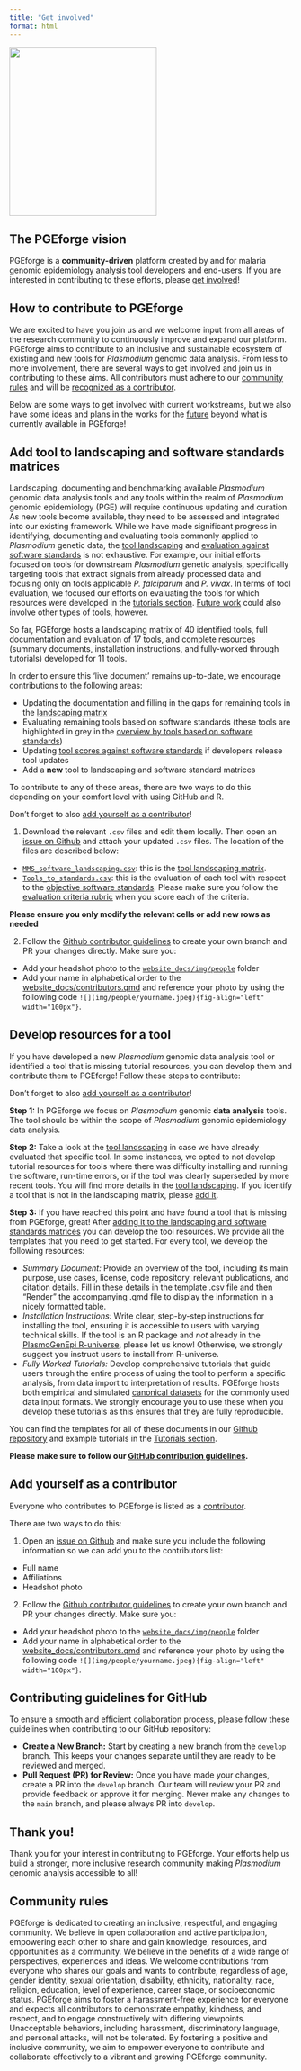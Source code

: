 ```yaml
---
title: "Get involved"
format: html
---
```


:::{.column-margin}
![](img/pgeforge_ecosystem.png){ width=262 height=300 }
:::

## The PGEforge vision
PGEforge is a **community-driven** platform created by and for malaria genomic epidemiology analysis tool developers and end-users. If you are interested in contributing to these efforts, please [get involved](how_to_contribute.qmd)!

## How to contribute to PGEforge
We are excited to have you join us and we welcome input from all areas of the research community to continuously improve and expand our platform. PGEforge aims to contribute to an inclusive and sustainable ecosystem of existing and new tools for *Plasmodium* genomic data analysis. From less to more involvement, there are several ways to get involved and join us in contributing to these aims. All contributors must adhere to our [community rules](#community-rules) and will be [recognized as a contributor](contributors.qmd). 

Below are some ways to get involved with current workstreams, but we also have some ideas and plans in the works for the [future](future_work.qmd) beyond what is currently available in PGEforge!

## Add tool to landscaping and software standards matrices
Landscaping, documenting and benchmarking available *Plasmodium* genomic data analysis tools and any tools within the realm of *Plasmodium* genomic epidemiology (PGE) will require continuous updating and curation. As new tools become available, they need to be assessed and integrated into our existing framework. While we have made significant progress in identifying, documenting and evaluating tools commonly applied to *Plasmodium* genetic data, the [tool landscaping](landscaping_matrix.qmd) and [evaluation against software standards](software_standards.qmd) is not exhaustive. For example, our initial efforts focused on tools for downstream *Plasmodium* genetic analysis, specifically targeting tools that extract signals from already processed data and focusing only on tools applicable *P. falciparum* and *P. vivax*. In terms of tool evaluation, we focused our efforts on evaluating the tools for which  resources were developed in the [tutorials section](tutorials_overview.qmd). [Future work](future_work.qmd) could also involve other types of tools, however.

:::{.column-margin}
So far, PGEforge hosts a landscaping matrix of 40 identified tools, full documentation and evaluation of 17 tools, and complete resources (summary documents, installation instructions, and fully-worked through tutorials) developed for 11 tools. 
:::

In order to ensure this 'live document' remains up-to-date, we encourage contributions to the following areas: 

- Updating the documentation and filling in the gaps for remaining tools in the [landscaping matrix](tool_landscaping.qmd)
- Evaluating remaining tools based on software standards (these tools are highlighted in grey in the [overview by tools based on software standards](tools_to_standards.qmd))
- Updating [tool scores against software standards](tools_to_standards.qmd) if developers release tool updates
- Add a **new** tool to landscaping and software standard matrices

To contribute to any of these areas, there are two ways to do this depending on your comfort level with using GitHub and R. 

:::{.column-margin}
Don't forget to also [add yourself as a contributor](#add-yourself-as-a-contributor)! 
:::

1. Download the relevant `.csv` files and edit them locally. Then open an [issue on Github](https://github.com/mrc-ide/PGEforge/issues/new) and attach your updated `.csv` files. The location of the files are described below: 

- [`MMS_software_landscaping.csv`](https://github.com/mrc-ide/PGEforge/tree/main/website_docs/tables/MMS_software_landscaping.csv): this is the [tool landscaping matrix](tool_landscaping.qmd). 
- [`Tools_to_standards.csv`](https://github.com/mrc-ide/PGEforge/tree/main/website_docs/tables/Tools_to_standards.csv): this is the evaluation of each tool with respect to the [objective software standards](software_standards.qmd). Please make sure you follow the [evaluation criteria rubric](https://mrc-ide.github.io/PGEforge/software_standards.qmd#evaluation-criteria) when you score each of the criteria. 

**Please ensure you only modify the relevant cells or add new rows as needed**

2. Follow the [Github contributor guidelines](#contributing-guidelines-for-github) to create your own branch and PR your changes directly. Make sure you:

- Add your headshot photo to the [`website_docs/img/people`](https://github.com/mrc-ide/PGEforge/tree/main/website_docs/img/people) folder
- Add your name in alphabetical order to the [website_docs/contributors.qmd](https://github.com/mrc-ide/PGEforge/blob/main/website_docs/contributors.qmd) and reference your photo by using the following code ```![](img/people/yourname.jpeg){fig-align="left" width="100px"}```.

## Develop resources for a tool

If you have developed a new *Plasmodium* genomic data analysis tool or identified a tool that is missing tutorial resources, you can develop them and contribute them to PGEforge! Follow these steps to contribute: 

:::{.column-margin}
Don't forget to also [add yourself as a contributor](#add-yourself-as-a-contributor)! 
:::

**Step 1:**
In PGEforge we focus on *Plasmodium* genomic **data analysis** tools. The tool should be within the scope of *Plasmodium* genomic epidemiology data analysis.

**Step 2:**
Take a look at the [tool landscaping](tool_landscaping.qmd) in case we have already evaluated that specific tool. In some instances, we opted to not develop tutorial resources for tools where there was difficulty installing and running the software, run-time errors, or if the tool was clearly superseded by more recent tools. You will find more details in the [tool landscaping](tool_landscaping.qmd). If you identify a tool that is not in the landscaping matrix, please [add it](#add-tool-to-landscaping-and-software-standards-matrices).

**Step 3:**
If you have reached this point and have found a tool that is missing from PGEforge, great! After [adding it to the landscaping and software standards matrices](#add-tool-to-landscaping-and-software-standards-matrices) you can develop the tool resources. We provide all the templates that you need to get started. For every tool, we develop the following resources:  

  - *Summary Document:* Provide an overview of the tool, including its main purpose, use cases, license, code repository, relevant publications, and citation details. Fill in these details in the template .csv file and then "Render" the accompanying .qmd file to display the information in a nicely formatted table. 
  - *Installation Instructions:* Write clear, step-by-step instructions for installing the tool, ensuring it is accessible to users with varying technical skills. If the tool is an R package and *not* already in the [PlasmoGenEpi R-universe](R_universe.qmd), please let us know! Otherwise, we strongly suggest you instruct users to install from R-universe.
  - *Fully Worked Tutorials:* Develop comprehensive tutorials that guide users through the entire process of using the tool to perform a specific analysis, from data import to interpretation of results. PGEforge hosts both empirical and simulated [canonical datasets](data_description.qmd) for the commonly used data input formats. We strongly encourage you to use these when you develop these tutorials as this ensures that they are fully reproducible. 

You can find the templates for all of these documents in our [Github repository](https://github.com/mrc-ide/PGEforge/tree/main/tutorials/Template) and example tutorials in the [Tutorials section](tutorials_overview.qmd).

**Please make sure to follow our [GitHub contribution guidelines](#contributing-guidelines-for-github).**

## Add yourself as a contributor
Everyone who contributes to PGEforge is listed as a [contributor](contributors.qmd). 

There are two ways to do this:

1. Open an [issue on Github](https://github.com/mrc-ide/PGEforge/issues/new) and make sure you include the following information so we can add you to the contributors list:

- Full name
- Affiliations
- Headshot photo

2. Follow the [Github contributor guidelines](#contributing-guidelines-for-github) to create your own branch and PR your changes directly. Make sure you:

- Add your headshot photo to the [`website_docs/img/people`](https://github.com/mrc-ide/PGEforge/tree/main/website_docs/img/people) folder
- Add your name in alphabetical order to the [website_docs/contributors.qmd](https://github.com/mrc-ide/PGEforge/blob/main/website_docs/contributors.qmd) and reference your photo by using the following code ```![](img/people/yourname.jpeg){fig-align="left" width="100px"}```.

## Contributing guidelines for GitHub

To ensure a smooth and efficient collaboration process, please follow these guidelines when contributing to our GitHub repository:

- **Create a New Branch:** Start by creating a new branch from the `develop` branch. This keeps your changes separate until they are ready to be reviewed and merged.
- **Pull Request (PR) for Review:** Once you have made your changes, create a PR into the `develop` branch. Our team will review your PR and provide feedback or approve it for merging. Never make any changes to the `main` branch, and please always PR into `develop`.

## Thank you! 
Thank you for your interest in contributing to PGEforge. Your efforts help us build a stronger, more inclusive research community making *Plasmodium* genomic analysis accessible to all!

## Community rules
PGEforge is dedicated to creating an inclusive, respectful, and engaging community. We believe in open collaboration and active participation, empowering each other to share and gain knowledge, resources, and opportunities as a community. We believe in the benefits of a wide range of perspectives, experiences and ideas. We welcome contributions from everyone who shares our goals and wants to contribute, regardless of age, gender identity, sexual orientation, disability, ethnicity, nationality, race, religion, education, level of experience, career stage, or socioeconomic status. PGEforge aims to foster a harassment-free experience for everyone and expects all contributors to demonstrate empathy, kindness, and respect, and to engage constructively with differing viewpoints. Unacceptable behaviors, including harassment, discriminatory language, and personal attacks, will not be tolerated. By fostering a positive and inclusive community, we aim to empower everyone to contribute and collaborate effectively to a vibrant and growing PGEforge community. 